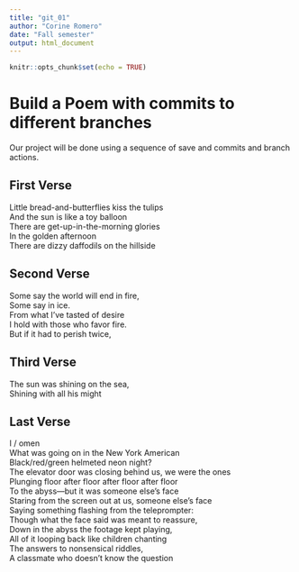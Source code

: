 ```yaml
---
title: "git_01"
author: "Corine Romero"
date: "Fall semester"
output: html_document
---
```


```r
knitr::opts_chunk$set(echo = TRUE)
```
# Build a Poem with commits to different branches
Our project will be done using a sequence of save and commits and branch actions.
<!-- Do not modify or change any text in "!--" bracketed areas such as this --- these are instructions to
you, if you change any of this the git program will notice it and compromise your git merging strategy !-->

## First Verse 
Little bread-and-butterflies kiss the tulips  
And the sun is like a toy balloon  
There are get-up-in-the-morning glories  
In the golden afternoon  
There are dizzy daffodils on the hillside  
<!--Put the first five lines of a poem by Lewis Carrol in this section!-->

## Second Verse
<!--Put the first five lines of a poem by Robert Frost here!-->
Some say the world will end in fire,  
Some say in ice.  
From what I've tasted of desire  
I hold with those who favor fire.  
But if it had to perish twice,  

## Third Verse
<!--Put the first two verses of The Walrus and the Carpenter here!-->
The sun was shining on the sea,  
Shining with all his might

## Last Verse
I / omen  
What was going on in the New York American  
Black/red/green helmeted neon night?  
The elevator door was closing behind us, we were the ones  
Plunging floor after floor after floor after floor     
To the abyss—but it was someone else’s face  
Staring from the screen out at us, someone else’s face  
Saying something flashing from the teleprompter:  
Though what the face said was meant to reassure,  
Down in the abyss the footage kept playing,  
All of it looping back like children chanting  
The answers to nonsensical riddles,    
A classmate who doesn’t know the question
<!--Put a short poem of your choice 8-20 lines,here!-->
